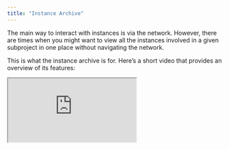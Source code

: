 ```yaml
---
title: "Instance Archive"
---
```

The main way to interact with instances is via the network. However, there are times when you might want to view all the instances involved in a given subproject in one place without navigating the network. 

This is what the instance archive is for. Here’s a short video that provides an overview of its features:

<iframe src="https://www.youtube.com/embed/dL0GeSp4RZI"> </iframe>
